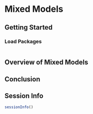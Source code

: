 # Mixed Models {#sec-mixedModels}

## Getting Started {#sec-mixedModelsGettingStarted}

### Load Packages {#sec-mixedModelsLoadPackages}

```r

```

## Overview of Mixed Models {#sec-mixedModelsOverview}

## Conclusion {#sec-mixedModelsConclusion}

::: {.content-visible when-format="html"}

## Session Info {#sec-mixedModelsSessionInfo}

```r
sessionInfo()
```

:::
